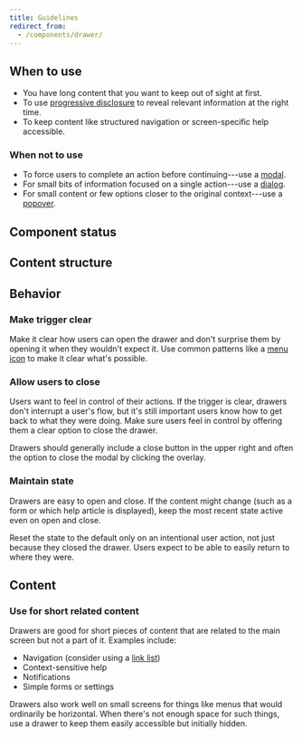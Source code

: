 ```yaml
---
title: Guidelines
redirect_from:
  - /components/drawer/
---
```


<ReactExample exampleId="Drawer-default" />

## When to use

- You have long content that you want to keep out of sight at first.
- To use [progressive disclosure](/design-patterns/progressive-disclosure/) to reveal
  relevant information at the right time.
- To keep content like structured navigation or screen-specific help accessible.

### When not to use

- To force users to complete an action before continuing---use a [modal](/components/overlay/modal/).
- For small bits of information focused on a single action---use a [dialog](/components/overlay/dialog/).
- For small content or few options closer to the original context---use a [popover](/components/overlay/popover/).

## Component status

<ComponentStatus component="Drawer" />

## Content structure

<FigmaFile
  file="4QJZqvBvRrLu6t9mwObCkA"
  node="746%3A2237"
  alt="Overlay: keeps the overall context present but less important; close: allows users to close the drawer; content: navigation or other content to hide and show."
/>

## Behavior

### Make trigger clear

Make it clear how users can open the drawer
and don't surprise them by opening it when they wouldn't expect it.
Use common patterns like a [menu icon](/foundation/icons/#menu-hamburger)
to make it clear what's possible.

### Allow users to close

Users want to feel in control of their actions.
If the trigger is clear, drawers don't interrupt a user's flow,
but it's still important users know how to get back to what they were doing.
Make sure users feel in control by offering them a clear option to close the drawer.

Drawers should generally include a close button in the upper right
and often the option to close the modal by clicking the overlay.

### Maintain state

Drawers are easy to open and close.
If the content might change (such as a form or which help article is displayed),
keep the most recent state active even on open and close.

Reset the state to the default only on an intentional user action,
not just because they closed the drawer.
Users expect to be able to easily return to where they were.

<ReactExample exampleId="Drawer-state" />

## Content

### Use for short related content

Drawers are good for short pieces of content
that are related to the main screen but not a part of it.
Examples include:

- Navigation (consider using a [link list](/components/navigation/linklist/))
- Context-sensitive help
- Notifications
- Simple forms or settings

Drawers also work well on small screens for things
like menus that would ordinarily be horizontal.
When there's not enough space for such things,
use a drawer to keep them easily accessible but initially hidden.
